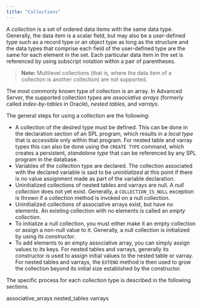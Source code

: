 ```yaml
---
title: "Collections"
---
```


<div id="collections" class="registered_link"></div>


A *collection* is a set of ordered data items with the same data type. Generally, the data item is a scalar field, but may also be a user-defined type such as a record type or an object type as long as the structure and the data types that comprise each field of the user-defined type are the same for each element in the set. Each particular data item in the set is referenced by using subscript notation within a pair of parentheses.

> **Note:** Multilevel collections (that is, where the data item of a collection is another collection) are not supported.


The most commonly known type of collection is an array. In Advanced Server, the supported collection types are *associative arrays* (formerly called *index-by-tables* in Oracle), *nested tables*, and *varrays*.

The general steps for using a collection are the following:

-   A collection of the desired type must be defined. This can be done in the declaration section of an SPL program, which results in a *local type* that is accessible only within that program. For nested table and varray types this can also be done using the `CREATE TYPE` command, which creates a persistent, *standalone type* that can be referenced by any SPL program in the database.
-   Variables of the collection type are declared. The collection associated with the declared variable is said to be *uninitialized* at this point if there is no value assignment made as part of the variable declaration.
-   Uninitialized collections of nested tables and varrays are null. A *null collection* does not yet exist. Generally, a `COLLECTION_IS_NULL` exception is thrown if a collection method is invoked on a null collection.
-   Uninitialized collections of associative arrays exist, but have no elements. An existing collection with no elements is called an *empty collection*.
-   To initialize a null collection, you must either make it an empty collection or assign a non-null value to it. Generally, a null collection is initialized by using its *constructor*.
-   To add elements to an empty associative array, you can simply assign values to its keys. For nested tables and varrays, generally its constructor is used to assign initial values to the nested table or varray. For nested tables and varrays, the `EXTEND` method is then used to grow the collection beyond its initial size established by the constructor.

The specific process for each collection type is described in the following sections.

<div class="toctree" maxdepth="3">

associative\_arrays nested\_tables varrays

</div>
